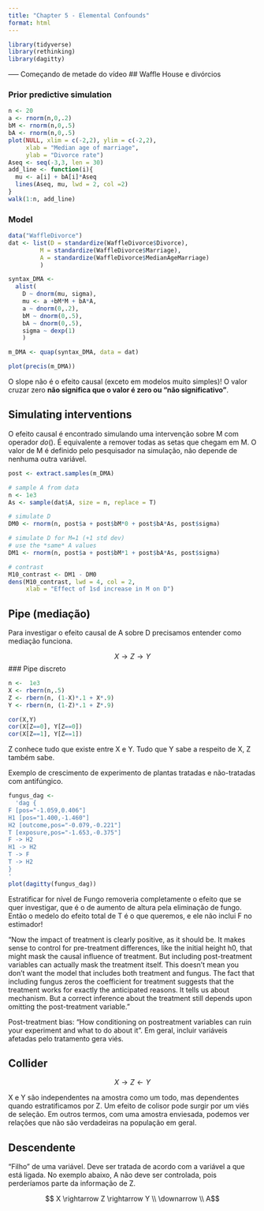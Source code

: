 ```yaml
---
title: "Chapter 5 - Elemental Confounds"
format: html
---
```


```r
library(tidyverse)
library(rethinking)
library(dagitty)
```


----- Começando de metade do vídeo
## Waffle House e divórcios

### Prior predictive simulation
```r
n <- 20
a <- rnorm(n,0,.2)
bM <- rnorm(n,0,.5)
bA <- rnorm(n,0,.5)
plot(NULL, xlim = c(-2,2), ylim = c(-2,2),
     xlab = "Median age of marriage",
     ylab = "Divorce rate")
Aseq <- seq(-3,3, len = 30)
add_line <- function(i){
  mu <- a[i] + bA[i]*Aseq
  lines(Aseq, mu, lwd = 2, col =2)
}
walk(1:n, add_line)
```

### Model
```r
data("WaffleDivorce")
dat <- list(D = standardize(WaffleDivorce$Divorce),
         M = standardize(WaffleDivorce$Marriage),
         A = standardize(WaffleDivorce$MedianAgeMarriage)
         )

syntax_DMA <- 
  alist(
    D ~ dnorm(mu, sigma),
    mu <- a +bM*M + bA*A,
    a ~ dnorm(0,.2),
    bM ~ dnorm(0,.5),
    bA ~ dnorm(0,.5),
    sigma ~ dexp(1)
    )

m_DMA <- quap(syntax_DMA, data = dat)
```

```r
plot(precis(m_DMA))
```

O slope não é o efeito causal (exceto em modelos muito simples)! 
O valor cruzar zero __não significa que o valor é zero ou "não significativo"__.

## Simulating interventions

O efeito causal é encontrado simulando uma intervenção sobre M com operador $do()$. É equivalente a remover todas as setas que chegam em M. O valor de M é definido pelo pesquisador na simulação, não depende de nenhuma outra variável.


```r
post <- extract.samples(m_DMA)

# sample A from data
n <- 1e3
As <- sample(dat$A, size = n, replace = T)

# simulate D
DM0 <- rnorm(n, post$a + post$bM*0 + post$bA*As, post$sigma)

# simulate D for M=1 (+1 std dev)
# use the *same* A values
DM1 <- rnorm(n, post$a + post$bM*1 + post$bA*As, post$sigma)

# contrast
M10_contrast <- DM1 - DM0
dens(M10_contrast, lwd = 4, col = 2,
     xlab = "Effect of 1sd increase in M on D")
```

## Pipe (mediação)

Para investigar o efeito causal de A sobre D precisamos entender como mediação funciona.

$$ X \rightarrow Z \rightarrow Y $$
### Pipe discreto
```r
n <-  1e3
X <- rbern(n,.5)
Z <- rbern(n, (1-X)*.1 + X*.9)
Y <- rbern(n, (1-Z)*.1 + Z*.9)

cor(X,Y)
cor(X[Z==0], Y[Z==0])
cor(X[Z==1], Y[Z==1])
```
 
Z conhece tudo que existe entre X e Y. Tudo que Y sabe a respeito de X, Z também sabe.

Exemplo de crescimento de experimento de plantas tratadas e não-tratadas com antifúngico.

```r
fungus_dag <- 
  'dag {
F [pos="-1.059,0.406"]
H1 [pos="1.400,-1.460"]
H2 [outcome,pos="-0.079,-0.221"]
T [exposure,pos="-1.653,-0.375"]
F -> H2
H1 -> H2
T -> F
T -> H2
}
'
plot(dagitty(fungus_dag))
```

Estratificar for nível de Fungo removeria completamente o efeito que se quer investigar, que é o de aumento de altura pela eliminação de fungo. Então o medelo do efeito total de T é o que queremos, e ele não inclui F no estimador!

"Now the impact of treatment is clearly positive, as it should be. It makes sense to control
for pre-treatment differences, like the initial height h0, that might mask the causal influence
of treatment. But including post-treatment variables can actually mask the treatment itself.
This doesn’t mean you don’t want the model that includes both treatment and fungus. The
fact that including fungus zeros the coefficient for treatment suggests that the treatment
works for exactly the anticipated reasons. It tells us about mechanism. But a correct inference
about the treatment still depends upon omitting the post-treatment variable."

Post-treatment bias: "How conditioning on postreatment variables can ruin your experiment and what to do about it". Em geral, incluir variáveis afetadas pelo tratamento gera viés.

## Collider

$$X \rightarrow Z \leftarrow Y$$

X e Y são independentes na amostra como um todo, mas dependentes quando estratificamos por Z.
Um efeito de colisor pode surgir por um viés de seleção. Em outros termos, com uma amostra enviesada, podemos ver relações que não são verdadeiras na população em geral.

## Descendente

"Filho" de uma variável. Deve ser tratada de acordo com a variável a que está ligada. No exemplo abaixo, A não deve ser controlada, pois perderíamos parte da informação de Z.

$$ X \rightarrow Z \rightarrow Y \\
  \downarrow \\
  A$$
  
  



